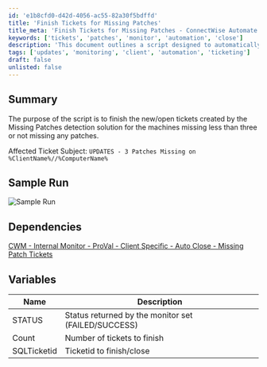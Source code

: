 ```yaml
---
id: 'e1b8cfd0-d42d-4056-ac55-82a30f5bdffd'
title: 'Finish Tickets for Missing Patches'
title_meta: 'Finish Tickets for Missing Patches - ConnectWise Automate'
keywords: ['tickets', 'patches', 'monitor', 'automation', 'close']
description: 'This document outlines a script designed to automatically finish tickets generated by the Missing Patches detection solution for machines that are missing fewer than three patches or none at all. It includes a sample run, dependencies, and variable descriptions.'
tags: ['updates', 'monitoring', 'client', 'automation', 'ticketing']
draft: false
unlisted: false
---
```

## Summary

The purpose of the script is to finish the new/open tickets created by the Missing Patches detection solution for the machines missing less than three or not missing any patches.

Affected Ticket Subject: `UPDATES - 3 Patches Missing on %ClientName%//%ComputerName%`

## Sample Run

![Sample Run](../../../static/img/Client-Specific---Auto-Close---Missing-Patch-Tickets-Autofix/image_1.png)

## Dependencies

[CWM - Internal Monitor - ProVal - Client Specific - Auto Close - Missing Patch Tickets](https://proval.itglue.com/DOC-5078775-12589460)

## Variables

| Name        | Description                                      |
|-------------|--------------------------------------------------|
| STATUS      | Status returned by the monitor set (FAILED/SUCCESS) |
| Count       | Number of tickets to finish                       |
| SQLTicketid | Ticketid to finish/close                         |











